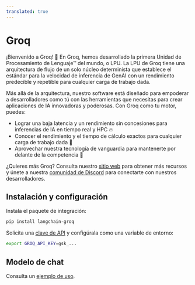 ```yaml
---
translated: true
---
```


# Groq

¡Bienvenido a Groq! 🚀 En Groq, hemos desarrollado la primera Unidad de Procesamiento de Lenguaje™ del mundo, o LPU. La LPU de Groq tiene una arquitectura de flujo de un solo núcleo determinista que establece el estándar para la velocidad de inferencia de GenAI con un rendimiento predecible y repetible para cualquier carga de trabajo dada.

Más allá de la arquitectura, nuestro software está diseñado para empoderar a desarrolladores como tú con las herramientas que necesitas para crear aplicaciones de IA innovadoras y poderosas. Con Groq como tu motor, puedes:

* Lograr una baja latencia y un rendimiento sin concesiones para inferencias de IA en tiempo real y HPC 🔥
* Conocer el rendimiento y el tiempo de cálculo exactos para cualquier carga de trabajo dada 🔮
* Aprovechar nuestra tecnología de vanguardia para mantenerte por delante de la competencia 💪

¿Quieres más Groq? Consulta nuestro [sitio web](https://groq.com) para obtener más recursos y únete a nuestra [comunidad de Discord](https://discord.gg/JvNsBDKeCG) para conectarte con nuestros desarrolladores.

## Instalación y configuración

Instala el paquete de integración:

```bash
pip install langchain-groq
```

Solicita una [clave de API](https://wow.groq.com) y configúrala como una variable de entorno:

```bash
export GROQ_API_KEY=gsk_...
```

## Modelo de chat

Consulta un [ejemplo de uso](/docs/integrations/chat/groq).
